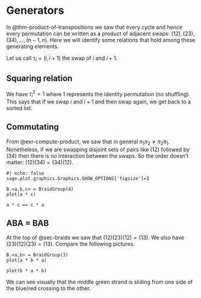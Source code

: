 # Generators

In @thm-product-of-transpositions we saw that every cycle and hence every permutation can be written as a product of adjacent swaps: $(12), (23), (34), \dots, (n-1,n)$. Here we will identify some relations that hold among these generating elements.

Let us call $\tau_i = (i, i+1)$ the swap of $i$ and $i + 1$.

## Squaring relation

We have $\tau_i^2 = 1$ where $1$ represents the identity permutation (no shuffling). This says that if we swap $i$ and $i + 1$ and then swap again, we get back to a sorted list.

## Commutating

From @exr-compute-product, we saw that in general $\pi_1 \pi_2 \neq \pi_2 \pi_1$. Nonetheless, if we are swapping disjoint sets of pairs like $(12)$ followed by $(34)$ then there is no interaction between the swaps. So the order doesn't matter: $(12)(34) = (34)(12)$.

```sage
#| echo: false
sage.plot.graphics.Graphics.SHOW_OPTIONS['figsize']=3
```

```sage
B.<a,b,c> = BraidGroup(4)
plot(a * c)
```

```sage
a * c == c * a
```

## ABA = BAB

At the top of @sec-braids we saw that $(12)(23)(12) = (13)$. We also have $(23)(12)(23) = (13)$. Compare the following pictures.

::: {layout-ncol=2}
```sage
B.<a,b> = BraidGroup(3)
plot(a * b * a)
```

```sage
plot(b * a * b)
```
:::

We can see visually that the middle green strand is sliding from one side of the blue/red crossing to the other.

